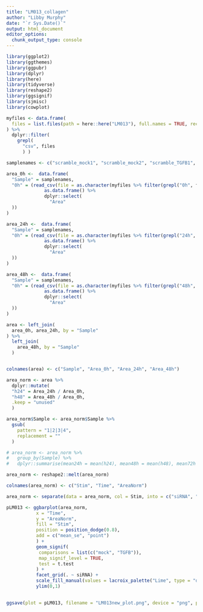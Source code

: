 ```yaml
---
title: "LM013_collagen"
author: "Libby Murphy"
date: "`r Sys.Date()`"
output: html_document
editor_options: 
  chunk_output_type: console
---
```

```r
library(ggplot2)
library(ggthemes)
library(ggpubr)
library(dplyr)
library(here)
library(tidyverse)
library(reshape2)
library(ggsignif)
library(sjmisc)
library(cowplot)
```

```r
myfiles <- data.frame(
  files = list.files(path = here::here("LM013"), full.names = TRUE, recursive = TRUE, all.files = FALSE)
) %>%
  dplyr::filter(
    grepl(
      "csv", files
      ) )

samplenames <- c("scramble_mock1", "scramble_mock2", "scramble_TGFB1", "scramble_TGFB2", "siALDH2_mock1", "siALDH2_mock2", "siALDH2_TGFB1", "siALDH2_TGFB2")

area_0h <-  data.frame(
  "Sample" = samplenames,
  "0h" = (read_csv(file = as.character(myfiles %>% filter(grepl("0h", files)))) %>%
              as.data.frame() %>%
              dplyr::select(
                "Area"
  ))
)

area_24h <-  data.frame(
  "Sample" = samplenames,
  "0h" = (read_csv(file = as.character(myfiles %>% filter(grepl("24h", files)))) %>%
              as.data.frame() %>%
              dplyr::select(
                "Area"
  ))
)

area_48h <-  data.frame(
  "Sample" = samplenames,
  "0h" = (read_csv(file = as.character(myfiles %>% filter(grepl("48h", files)))) %>%
              as.data.frame() %>%
              dplyr::select(
                "Area"
  ))
)

```

```r
area <- left_join(
  area_0h, area_24h, by = "Sample"
) %>%
  left_join(
    area_48h, by = "Sample"
  )


colnames(area) <- c("Sample", "Area_0h", "Area_24h", "Area_48h")

area_norm <- area %>%
  dplyr::mutate(
  "h24" = Area_24h / Area_0h,
  "h48" = Area_48h / Area_0h,
  .keep = "unused"
  )

area_norm$Sample <- area_norm$Sample %>%
  gsub(
    pattern = "1|2|3|4",
    replacement = ""
  )

# area_norm <- area_norm %>%
#   group_by(Sample) %>%
#   dplyr::summarise(mean24h = mean(h24), mean48h = mean(h48), mean72h = mean(h72))

area_norm <- reshape2::melt(area_norm)

colnames(area_norm) <- c("Stim", "Time", "AreaNorm")

area_norm <- separate(data = area_norm, col = Stim, into = c("siRNA", "Stim"), sep = "_")
```

```r
pLM013 <- ggbarplot(area_norm, 
           x = "Time", 
           y = "AreaNorm",
           fill = "Stim",
           position = position_dodge(0.8),
           add = c("mean_se", "point")
           ) +
           geom_signif(
            comparisons = list(c("mock", "TGFB")),
            map_signif_level = TRUE,
            test = t.test
           ) +
           facet_grid(. ~ siRNA) +
           scale_fill_manual(values = lacroix_palette("Lime", type = "discrete", n = 2)) +
           ylim(0,1)
  

ggsave(plot = pLM013, filename = "LM013new_plot.png", device = "png", path = here::here("LM013"))
```